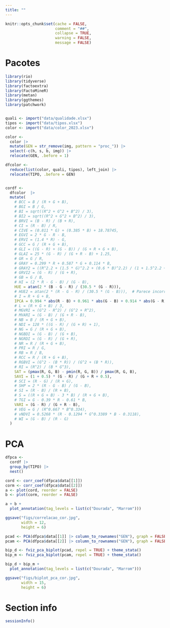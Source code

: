 ```yaml
---
title: ""
---
```


```r
knitr::opts_chunk$set(cache = FALSE,
                      comment = "##",
                      collapse = TRUE,
                      warning = FALSE,
                      message = FALSE)
```

# Pacotes
```r
library(rio)
library(tidyverse)
library(factoextra)
library(FactoMineR)
library(metan)
library(ggthemes)
library(patchwork)


quali <- import("data/qualidade.xlsx")
tipos <- import("data/tipos.xlsx")
color <- import("data/color_2023.xlsx")

color <- 
  color |> 
  mutate(GEN = str_remove(img, pattern = "proc_")) |> 
  select(-c(h, s, b, img)) |> 
  relocate(GEN, .before = 1)

dfcolor <- 
  reduce(list(color, quali, tipos), left_join) |> 
  relocate(TIPO, .before = GEN)


cordf <- 
  dfcolor  |> 
  mutate(
    # BCC = B / (R + G + B),
    # BGI = B / G,
    # BI = sqrt((R^2 + G^2 + B^2) / 3),
    # BI2 = sqrt((R^2 + G^2 + B^2) / 3),
    # BRVI = (B - R) / (B + R),
    # CI = (R - B) / R,
    # CIVE = (0.811 * G) + (0.385 * B) + 18.78745,
    # EGVI = 2 * G - R - B,
    # ERVI = (1.4 * R) - G,
    # GCC = G / (R + G + B),
    # GLI = ((G - R) + (G - B)) / (G + R + G + B),
    # GLAI = 25 * (G - R) / (G + R - B) + 1.25,
    # GR = G / R,
    # GRAY = 0.299 * R + 0.587 * G + 0.114 * B,
    # GRAY2 = ((R^2.2 + (1.5 * G)^2.2 + (0.6 * B)^2.2) / (1 + 1.5^2.2 + 0.6^2.2))^(1 / 2.2),
    # GRVI2 = (G - R) / (G + R),
    # GB = G / B,
    # HI = (2 * R - G - B) / (G - B),
    HUE = atan(2 * (B - G - R) / (30.5 * (G - R))),
    # HUE2 = atan(2 * (R - G - R) / (30.5 * (G - B))),  # Parece incorreto: R-G-R = R*(1 - 1) - G = -G?
    # I = R + G + B,
    IPCA = 0.994 * abs(R - B) + 0.961 * abs(G - B) + 0.914 * abs(G - R),
    # L = (R + G + B) / 3,
    # MGVRI = (G^2 - R^2) / (G^2 + R^2),
    # MVARI = (G - B) / (G + R - B),
    # NB = B / (R + G + B),
    # NDI = 128 * ((G - R) / (G + R) + 1),
    # NG = G / (R + G + B),
    # NGBDI = (G - B) / (G + B),
    # NGRDI = (G - R) / (G + R),
    # NR = R / (R + G + B),
    # PRI = R / G,
    # RB = R / B,
    # RCC = R / (R + G + B),
    # RGBVI = (G^2 - (B * R)) / (G^2 + (B * R)),
    # RI = (R^2) / (B * G^3),
    SAT = (pmax(R, G, B) - pmin(R, G, B)) / pmax(R, G, B),
    SAVI = (1 + 0.5) * (G - R) / (G + R + 0.5),
    # SCI = (R - G) / (R + G),
    # SHP = 2 * (R - G - B) / (G - B),
    # SI = (R - B) / (R + B),
    # S = ((R + G + B) - 3 * B) / (R + G + B),
    # TGI = G - 0.39 * R - 0.61 * B,
    VARI = (G - R) / (G + R - B),
    # VEG = G / (R^0.667 * B^0.334),
    # vNDVI = 0.5268 * (R - 0.1294 * G^0.3389 * B - 0.3118),
    # WI = (G - B) / (R - G)
  )


```

# PCA
```r
dfpca <- 
  cordf |> 
  group_by(TIPO) |> 
  nest()

cord <- corr_coef(dfpca$data[[1]])
corm <- corr_coef(dfpca$data[[2]])
a <- plot(cord, reorder = FALSE)
b <- plot(corm, reorder = FALSE)

a + b +
  plot_annotation(tag_levels = list(c("Dourada", "Marrom")))

ggsave("figs/correlacao_cor.jpg",
       width = 12,
       height = 6)

pcad <- PCA(dfpca$data[[1]] |> column_to_rownames("GEN"), graph = FALSE)
pcam <- PCA(dfpca$data[[2]] |> column_to_rownames("GEN"), graph = FALSE)

bip_d <- fviz_pca_biplot(pcad, repel = TRUE) + theme_stata()
bip_m <- fviz_pca_biplot(pcam, repel = TRUE) + theme_stata()

bip_d + bip_m +
  plot_annotation(tag_levels = list(c("Dourada", "Marrom")))

ggsave("figs/biplot_pca_cor.jpg",
       width = 15,
       height = 6)

```

# Section info
```r
sessionInfo()
```

